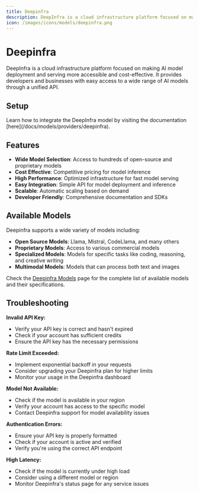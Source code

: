 ```yaml
---
title: Deepinfra
description: DeepInfra is a cloud infrastructure platform focused on making AI model deployment and serving more accessible and cost-effective, providing access to a wide range of open-source and proprietary models.
icon: /images/icons/models/deepinfra.png
---
```


[deepinfra Dashboard]: https://deepinfra.com/
[Deepinfra API Docs]: https://deepinfra.com/docs
[Deepinfra Models]: https://deepinfra.com/models

[Lamatic.ai Studio]: https://studio.lamatic.ai
[Lamatic support]: https://lamatic.ai/docs/slack


# Deepinfra 

<IntegrationOverviw slug="cohere" type="models" />

DeepInfra is a cloud infrastructure platform focused on making AI model deployment and serving more accessible and cost-effective. It provides developers and businesses with easy access to a wide range of AI models through a unified API.

## Setup

<Callout type="info">
Learn how to integrate the DeepInfra model by visiting the documentation [here](/docs/models/providers/deepinfra).
</Callout>

## Features

- **Wide Model Selection**: Access to hundreds of open-source and proprietary models
- **Cost Effective**: Competitive pricing for model inference
- **High Performance**: Optimized infrastructure for fast model serving
- **Easy Integration**: Simple API for model deployment and inference
- **Scalable**: Automatic scaling based on demand
- **Developer Friendly**: Comprehensive documentation and SDKs

## Available Models

Deepinfra supports a wide variety of models including:

- **Open Source Models**: Llama, Mistral, CodeLlama, and many others
- **Proprietary Models**: Access to various commercial models
- **Specialized Models**: Models for specific tasks like coding, reasoning, and creative writing
- **Multimodal Models**: Models that can process both text and images

Check the [Deepinfra Models][Deepinfra Models] page for the complete list of available models and their specifications.

## Troubleshooting

**Invalid API Key:**
- Verify your API key is correct and hasn't expired
- Check if your account has sufficient credits
- Ensure the API key has the necessary permissions

**Rate Limit Exceeded:**
- Implement exponential backoff in your requests
- Consider upgrading your Deepinfra plan for higher limits
- Monitor your usage in the Deepinfra dashboard

**Model Not Available:**
- Check if the model is available in your region
- Verify your account has access to the specific model
- Contact Deepinfra support for model availability issues

**Authentication Errors:**
- Ensure your API key is properly formatted
- Check if your account is active and verified
- Verify you're using the correct API endpoint

**High Latency:**
- Check if the model is currently under high load
- Consider using a different model or region
- Monitor Deepinfra's status page for any service issues
